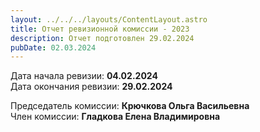 ```yaml
---
layout: ../../../layouts/ContentLayout.astro
title: Отчет ревизионной комиссии - 2023
description: Отчет подготовлен 29.02.2024
pubDate: 02.03.2024
---
```


Дата начала ревизии: **04.02.2024**\
Дата окончания ревизии: **29.02.2024**

Председатель комиссии: **Крючкова Ольга Васильевна**\
Член комиссии: **Гладкова Елена Владимировна**

<PdfCard pdfUrl="/files/reports/revision-2023.pdf" />
